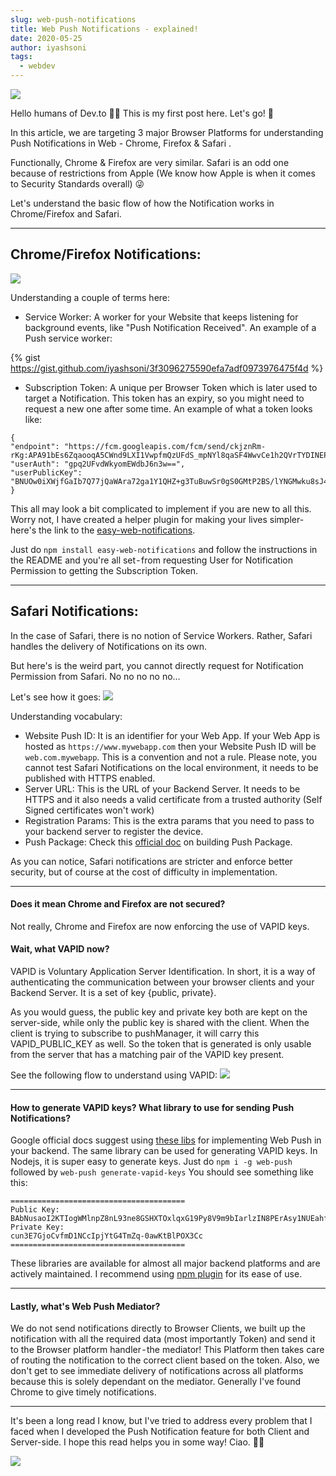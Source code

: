 ```yaml
---
slug: web-push-notifications
title: Web Push Notifications - explained!
date: 2020-05-25
author: iyashsoni
tags:
  - webdev
---
```


![](https://dev-to-uploads.s3.amazonaws.com/i/a3d9y59ylehdcyx6xj8i.png)

Hello humans of Dev.to 🙌🏻 This is my first post here. Let's go! 🎢

In this article, we are targeting 3 major Browser Platforms for understanding Push Notifications in Web - Chrome, Firefox & Safari .

Functionally, Chrome & Firefox are very similar. Safari is an odd one because of restrictions from Apple (We know how Apple is when it comes to Security Standards overall) 😜

Let's understand the basic flow of how the Notification works in Chrome/Firefox and Safari.

---

## Chrome/Firefox Notifications:

![](https://dev-to-uploads.s3.amazonaws.com/i/de9d64322c3ala1nj7ax.png)

Understanding a couple of terms here:

- Service Worker: A worker for your Website that keeps listening for background events, like "Push Notification Received". An example of a Push service worker:

{% gist https://gist.github.com/iyashsoni/3f3096275590efa7adf0973976475f4d %}

- Subscription Token: A unique per Browser Token which is later used to target a Notification. This token has an expiry, so you might need to request a new one after some time. An example of what a token looks like:

```
{
"endpoint": "https://fcm.googleapis.com/fcm/send/ckjznRm-rKg:APA91bEs6ZqaooqA5CWnd9LXI1VwpfmQzUFdS_mpNYl8qaSF4WwvCe1h2QVrTYDINEPC0oZIQlYpnYBXx2BiPkORIA4U27pze1JkS0dz7o1kfzWkc5_md5uYnZUvwpyFyvPkoeIlYtMj",
"userAuth": "gpq2UFvdWkyomEWdbJ6n3w==",
"userPublicKey": "BNUOw0iXWjfGaIb7Q77jQaWAra72ga1Y1QHZ+g3TuBuwSr0gS0GMtP2BS/lYNGMwku8sJ4e3esChQHigVKFHnsY="
}
```

This all may look a bit complicated to implement if you are new to all this. Worry not, I have created a helper plugin for making your lives simpler- here's the link to the [easy-web-notifications](https://www.npmjs.com/package/easy-web-notifications).

Just do `npm install easy-web-notifications` and follow the instructions in the README and you're all set - from requesting User for Notification Permission to getting the Subscription Token.

---

## Safari Notifications:

In the case of Safari, there is no notion of Service Workers. Rather, Safari handles the delivery of Notifications on its own.

But here's is the weird part, you cannot directly request for Notification Permission from Safari. No no no no no…

Let's see how it goes:
![](https://dev-to-uploads.s3.amazonaws.com/i/w5wru0r52ncavh8b0qon.png)

Understanding vocabulary:

- Website Push ID: It is an identifier for your Web App. If your Web App is hosted as `https://www.mywebapp.com` then your Website Push ID will be `web.com.mywebapp`. This is a convention and not a rule. Please note, you cannot test Safari Notifications on the local environment, it needs to be published with HTTPS enabled.
- Server URL: This is the URL of your Backend Server. It needs to be HTTPS and it also needs a valid certificate from a trusted authority (Self Signed certificates won't work)
- Registration Params: This is the extra params that you need to pass to your backend server to register the device.
- Push Package: Check this [official doc](https://developer.apple.com/library/archive/documentation/NetworkingInternet/Conceptual/NotificationProgrammingGuideForWebsites/PushNotifications/PushNotifications.html) on building Push Package.

As you can notice, Safari notifications are stricter and enforce better security, but of course at the cost of difficulty in implementation.

---

#### Does it mean Chrome and Firefox are not secured?

Not really, Chrome and Firefox are now enforcing the use of VAPID keys.

#### Wait, what VAPID now?

VAPID is Voluntary Application Server Identification. In short, it is a way of authenticating the communication between your browser clients and your Backend Server. It is a set of key {public, private}.

As you would guess, the public key and private key both are kept on the server-side, while only the public key is shared with the client.
When the client is trying to subscribe to pushManager, it will carry this VAPID_PUBLIC_KEY as well. So the token that is generated is only usable from the server that has a matching pair of the VAPID key present.

See the following flow to understand using VAPID:
![](https://dev-to-uploads.s3.amazonaws.com/i/jjmnelb2eorrlax0nuh0.png)

---

#### How to generate VAPID keys? What library to use for sending Push Notifications?

Google official docs suggest using [these libs](https://github.com/web-push-libs/) for implementing Web Push in your backend. The same library can be used for generating VAPID keys.
In Nodejs, it is super easy to generate keys.
Just do `npm i -g web-push`
followed by `web-push generate-vapid-keys`
You should see something like this:

```
=======================================
Public Key:
BAbNusaoI2KTIogWMlnpZ8nL93ne8GSHXTOxlqxG19Py8V9m9bIarlzIN8PErAsy1NUEahfyLdDuPV7OwFdJYYA
Private Key:
cun3E7GjoCvfmD1NCcIpjYtG4TmZq-0awKtBlPOX3Cc
=======================================
```

These libraries are available for almost all major backend platforms and are actively maintained. I recommend using [npm plugin](https://github.com/web-push-libs/web-push) for its ease of use.

---

#### Lastly, what's Web Push Mediator?

We do not send notifications directly to Browser Clients, we built up the notification with all the required data (most importantly Token) and send it to the Browser platform handler - the mediator! This Platform then takes care of routing the notification to the correct client based on the token.
Also, we don't get to see immediate delivery of notifications across all platforms because this is solely dependant on the mediator. Generally I've found Chrome to give timely notifications.

---

It's been a long read I know, but I've tried to address every problem that I faced when I developed the Push Notification feature for both Client and Server-side. I hope this read helps you in some way! Ciao. 👋🏻

![](https://media.giphy.com/media/lD76yTC5zxZPG/giphy.gif)
